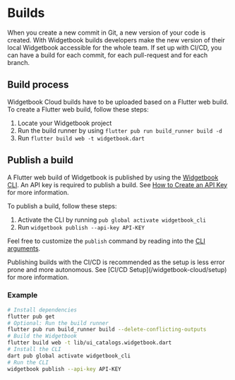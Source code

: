 # Builds

When you create a new commit in Git, a new version of your code is created. 
With Widgetbook builds developers make the new version of their local Widgetbook accessible for the whole team. 
If set up with CI/CD, you can have a build for each commit, for each pull-request and for each branch.

## Build process

Widgetbook Cloud builds have to be uploaded based on a Flutter web build. 
To create a Flutter web build, follow these steps:
1. Locate your Widgetbook project
1. Run the build runner by using `flutter pub run build_runner build -d`
1. Run `flutter build web -t widgetbook.dart`

## Publish a build

A Flutter web build of Widgetbook is published by using the [Widgetbook CLI](/widgetbook-cli/overview). 
An API key is required to publish a build.
See [How to Create an API Key](/widgetbook-cloud/setup#How-to-Create-an-API-Key) for more information.

To publish a build, follow these steps:
1. Activate the CLI by running `pub global activate widgetbook_cli`
1. Run `widgetbook publish --api-key API-KEY`

Feel free to customize the `publish` command by reading into the [CLI arguments](/widgetbook-cli/overview#arguments).

<Info>
    Publishing builds with the CI/CD is recommended as the setup is less error prone and more autonomous. 
    See [CI/CD Setup](/widgetbook-cloud/setup) for more information.
</Info>

### Example

```bash
# Install dependencies
flutter pub get
# Optional: Run the build runner
flutter pub run build_runner build --delete-conflicting-outputs
# Build the Widgetbook
flutter build web -t lib/ui_catalogs.widgetbook.dart
# Install the CLI
dart pub global activate widgetbook_cli
# Run the CLI
widgetbook publish --api-key API-KEY
```